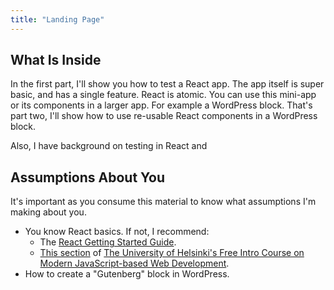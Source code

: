 ```yaml
---
title: "Landing Page"
---
```



## What Is Inside

In the first part, I'll show you how to test a React app. The app itself is super basic, and has a single feature. React is atomic. You can use this mini-app or its components in a larger app. For example a WordPress block. That's part two, I'll show how to use re-usable React components in a WordPress block.

Also, I have background on testing in React and

## Assumptions About You

It's important as you consume this material to know what assumptions I'm making about you.

- You know React basics. If not, I recommend:
  - The [React Getting Started Guide](https://reactjs.org/docs/getting-started.html).
  - [This section](https://fullstackopen.com/en/part2) of [The University of Helsinki's Free Intro Course on Modern JavaScript-based Web Development](https://fullstackopen.com/).
- How to create a "Gutenberg" block in WordPress.
